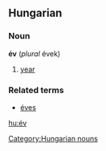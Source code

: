 ==Hungarian==
===Noun===
'''év''' (''plural'' évek)

# [[year]]

===Related terms===
*[[éves]]

[[hu:év]]
[[Category:Hungarian nouns]]